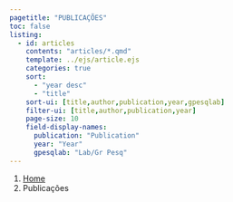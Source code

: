 ```yaml
---
pagetitle: "PUBLICAÇÕES"
toc: false
listing:
  - id: articles
    contents: "articles/*.qmd"
    template: ../ejs/article.ejs
    categories: true
    sort:
      - "year desc"
      - "title"
    sort-ui: [title,author,publication,year,gpesqlab]
    filter-ui: [title,author,publication,year]
    page-size: 10
    field-display-names: 
      publication: "Publication"
      year: "Year"
      gpesqlab: "Lab/Gr Pesq"
---
```




```{=html}
<nav aria-label="breadcrumb">
  <ol class="breadcrumb">
    <li class="breadcrumb-item"><a href="/index.html">Home</a></li>
    <li class="breadcrumb-item active" aria-current="page">Publicações</li>
  </ol>
</nav>
```

:::{#articles}
:::